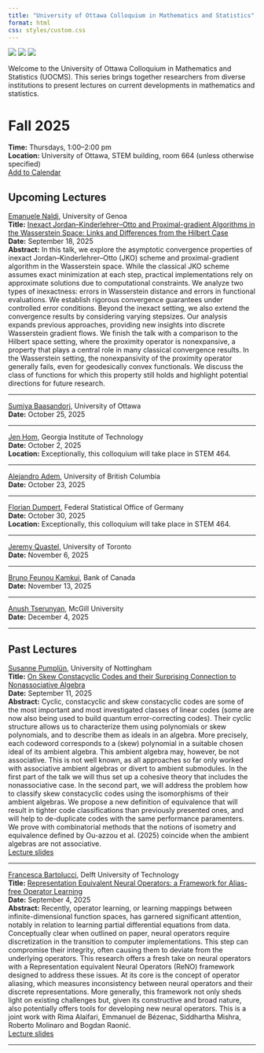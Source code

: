 ```yaml
---
title: "University of Ottawa Colloquium in Mathematics and Statistics"
format: html
css: styles/custom.css
---
```


<div class="logos">
  <img src="logos/uo.png">
  <img src="logos/crm.png">
  <img src="logos/timc.png">
</div>

Welcome to the University of Ottawa Colloquium in Mathematics and Statistics (UOCMS). This series brings together researchers from diverse institutions to present lectures on current developments in mathematics and statistics.

# Fall 2025  
**Time:** Thursdays, 1:00–2:00 pm  
**Location:** University of Ottawa, STEM building, room 664 (unless otherwise specified)  
[Add to Calendar](calendar/uocms_fall2025.ics)

## Upcoming Lectures

[Emanuele Naldi](https://sites.google.com/view/emanuelenaldi/home-page), University of Genoa  
**Title:** [Inexact Jordan–Kinderlehrer–Otto and Proximal-gradient Algorithms in the Wasserstein Space: Links and Differences from the Hilbert Case](https://arxiv.org/abs/2505.23517)  
**Date:** September 18, 2025  
**Abstract:** In this talk, we explore the asymptotic convergence properties
of inexact Jordan–Kinderlehrer–Otto (JKO) scheme and proximal-gradient
algorithm in the Wasserstein space. While the classical JKO scheme
assumes exact minimization at each step, practical implementations rely
on approximate solutions due to computational constraints. We analyze
two types of inexactness: errors in Wasserstein distance and errors in
functional evaluations. We establish rigorous convergence guarantees
under controlled error conditions. Beyond the inexact setting, we also
extend the convergence results by considering varying stepsizes. Our
analysis expands previous approaches, providing new insights into
discrete Wasserstein gradient flows. We finish the talk with a comparison to the Hilbert space setting, where
the proximity operator is nonexpansive, a property that plays a central
role in many classical convergence results. In the Wasserstein setting,
the nonexpansivity of the proximity operator generally fails, even for
geodesically convex functionals. We discuss the class of functions for
which this property still holds and highlight potential directions for
future research.  

---

[Sumiya Baasandorj](https://scholar.google.com/citations?user=QyoI7fQAAAAJ&hl=en), University of Ottawa  
**Date:** October 25, 2025  

---

[Jen Hom](https://jhom6.math.gatech.edu/), Georgia Institute of Technology  
**Date:** October 2, 2025  
**Location:** Exceptionally, this colloquium will take place in STEM 464.  

---

[Alejandro Adem](https://personal.math.ubc.ca/~adem/), University of British Columbia  
**Date:** October 23, 2025  

---

[Florian Dumpert](https://scholar.google.com/citations?user=Ry3IviAAAAAJ&hl=de), Federal Statistical Office of Germany  
**Date:** October 30, 2025  
**Location:** Exceptionally, this colloquium will take place in STEM 464.  

---

[Jeremy Quastel](https://www.math.toronto.edu/quastel/), University of Toronto  
**Date:** November 6, 2025  

---

[Bruno Feunou Kamkui](https://sites.google.com/view/bruno-feunou/home), Bank of Canada  
**Date:** November 13, 2025  

---

[Anush Tserunyan](https://www.math.mcgill.ca/atserunyan/), McGill University  
**Date:** December 4, 2025  

---

## Past Lectures

[Susanne Pumplün](https://www.nottingham.ac.uk/mathematics/people/susanne.pumpluen), University of Nottingham  
**Title:** [On Skew Constacyclic Codes and their Surprising Connection to Nonassociative Algebra](https://arxiv.org/html/2508.06695v1)  
**Date:** September 11, 2025  
**Abstract:** Cyclic, constacyclic and skew constacyclic codes are some of the most important and 
most investigated classes of linear codes (some are now also being used to build quantum 
error-correcting codes). Their cyclic structure allows us to characterize them using polynomials 
or skew polynomials, and to describe them as ideals in an algebra. More precisely, each codeword 
corresponds to a (skew) polynomial in a suitable chosen ideal of its ambient algebra. This ambient algebra may, 
however, be not associative. This is not well known, as all approaches 
so far only worked with associative ambient algebras or divert to ambient submodules. In the first part of the 
talk we will thus set up a cohesive theory that includes the nonassociative case. In the second part, we will address the problem how to classify skew constacyclic codes using the isomorphisms of their ambient algebras. We propose a new definition of equivalence that will result in tighter code classifications than previously presented ones, and will help to de-duplicate codes with the same performance paramenters. We prove with combinatorial methods that the notions of isometry and equivalence defined by Ou-azzou et al. (2025) coincide when the ambient algebras are not associative.  
[Lecture slides](slides/Pumpluen.pdf)  

---

[Francesca Bartolucci](https://sites.google.com/view/bartoluccifrancesca), Delft University of Technology    
**Title:** [Representation Equivalent Neural Operators: a Framework for Alias-free Operator Learning](https://arxiv.org/abs/2305.19913)  
**Date:** September 4, 2025  
**Abstract:** Recently, operator learning, or learning mappings between infinite-dimensional 
function spaces, has garnered significant attention, notably in relation to learning partial 
differential equations from data. Conceptually clear when outlined on paper, neural operators 
require discretization in the transition to computer implementations. This step can compromise 
their integrity, often causing them to deviate from the underlying operators. This research 
offers a fresh take on neural operators with a Representation equivalent Neural Operators (ReNO) 
framework designed to address these issues. At its core is the concept of operator aliasing, 
which measures inconsistency between neural operators and their discrete representations. More 
generally, this framework not only sheds light on existing challenges but, given its 
constructive and broad nature, also potentially offers tools for developing new neural 
operators. This is a joint work with Rima Alaifari, Emmanuel de Bézenac, Siddhartha Mishra, 
Roberto Molinaro and Bogdan Raonić.  
[Lecture slides](slides/Bartolucci.pdf)  

---
